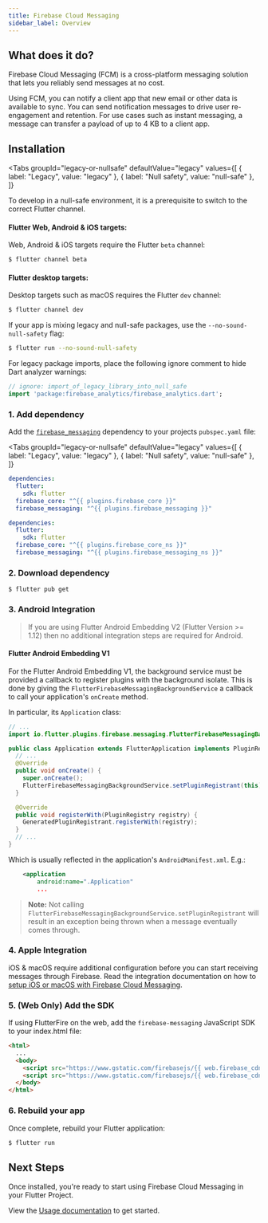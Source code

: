 ```yaml
---
title: Firebase Cloud Messaging
sidebar_label: Overview
---
```


## What does it do?

Firebase Cloud Messaging (FCM) is a cross-platform messaging solution that lets you reliably send messages at no cost.

Using FCM, you can notify a client app that new email or other data is available to sync. You can send notification
messages to drive user re-engagement and retention. For use cases such as instant messaging, a message can transfer
a payload of up to 4 KB to a client app.

<YouTube id="sioEY4tWmLI" />

## Installation

<Tabs
groupId="legacy-or-nullsafe"
defaultValue="legacy"
values={[
    { label: "Legacy", value: "legacy" },
    { label: "Null safety", value: "null-safe" },
]}
>
<TabItem value="legacy">
</TabItem>
<TabItem value="null-safe">


To develop in a null-safe environment, it is a prerequisite to switch to the correct Flutter channel.

#### Flutter Web, Android & iOS targets:

Web, Android & iOS targets require the Flutter `beta` channel:

```bash
$ flutter channel beta
```

#### Flutter desktop targets:

Desktop targets such as macOS requires  the Flutter `dev` channel:

```bash
$ flutter channel dev
```

If your app is mixing legacy and null-safe packages, use the `--no-sound-null-safety` flag:
```bash
$ flutter run --no-sound-null-safety
```

For legacy package imports, place the following ignore comment to hide Dart analyzer warnings:

```dart
// ignore: import_of_legacy_library_into_null_safe
import 'package:firebase_analytics/firebase_analytics.dart';
```

</TabItem>
</Tabs>

### 1. Add dependency

Add the [`firebase_messaging`](https://pub.dev/packages/firebase_messaging) dependency to your projects `pubspec.yaml` file:

<Tabs
  groupId="legacy-or-nullsafe"
  defaultValue="legacy"
  values={[
    { label: "Legacy", value: "legacy" },
    { label: "Null safety", value: "null-safe" },
  ]}
>
<TabItem value="legacy">

```yaml {5} title="pubspec.yaml"
dependencies:
  flutter:
    sdk: flutter
  firebase_core: "^{{ plugins.firebase_core }}"
  firebase_messaging: "^{{ plugins.firebase_messaging }}"
```

</TabItem>
<TabItem value="null-safe">

```yaml {5} title="pubspec.yaml"
dependencies:
  flutter:
    sdk: flutter
  firebase_core: "^{{ plugins.firebase_core_ns }}"
  firebase_messaging: "^{{ plugins.firebase_messaging_ns }}"
```

</TabItem>
</Tabs>

### 2. Download dependency

```
$ flutter pub get
```

### 3. Android Integration

> If you are using Flutter Android Embedding V2 (Flutter Version >= 1.12) then no additional integration steps are required for Android.

#### Flutter Android Embedding V1

For the Flutter Android Embedding V1, the background service must be provided a callback to register plugins with the
background isolate. This is done by giving the `FlutterFirebaseMessagingBackgroundService` a callback to call your
application's `onCreate` method.

In particular, its `Application` class:

```java {2,9}
// ...
import io.flutter.plugins.firebase.messaging.FlutterFirebaseMessagingBackgroundService;

public class Application extends FlutterApplication implements PluginRegistrantCallback {
  // ...
  @Override
  public void onCreate() {
    super.onCreate();
    FlutterFirebaseMessagingBackgroundService.setPluginRegistrant(this);
  }

  @Override
  public void registerWith(PluginRegistry registry) {
    GeneratedPluginRegistrant.registerWith(registry);
  }
  // ...
}
```

Which is usually reflected in the application's `AndroidManifest.xml`. E.g.:

```xml {2}
    <application
        android:name=".Application"
        ...
```

> **Note:** Not calling `FlutterFirebaseMessagingBackgroundService.setPluginRegistrant` will result in an exception being
thrown when a message eventually comes through.

### 4. Apple Integration

iOS & macOS require additional configuration before you can start receiving messages through Firebase.
Read the integration documentation on how to [setup iOS or macOS with Firebase Cloud Messaging](messaging/apple-integration.mdx).

### 5. (Web Only) Add the SDK

If using FlutterFire on the web, add the `firebase-messaging` JavaScript SDK to your index.html file:

```html {5} title="web/index.html"
<html>
  ...
  <body>
    <script src="https://www.gstatic.com/firebasejs/{{ web.firebase_cdn }}/firebase-app.js"></script>
    <script src="https://www.gstatic.com/firebasejs/{{ web.firebase_cdn }}/firebase-messaging.js"></script>
  </body>
</html>
```

### 6. Rebuild your app

Once complete, rebuild your Flutter application:

```bash
$ flutter run
```

## Next Steps

Once installed, you're ready to start using Firebase Cloud Messaging in your Flutter Project.

View the [Usage documentation](usage.mdx) to get started.
